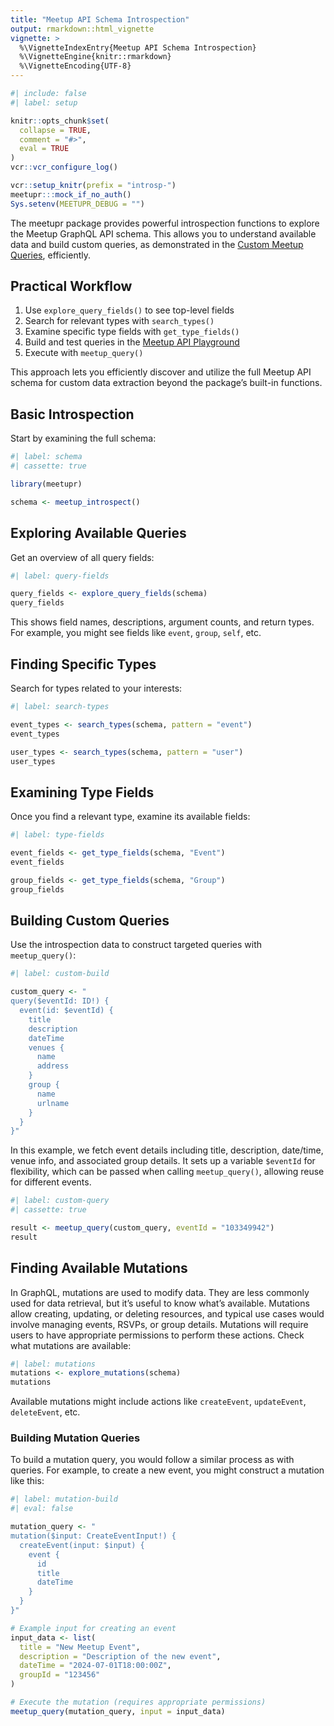 ```yaml
---
title: "Meetup API Schema Introspection"
output: rmarkdown::html_vignette
vignette: >
  %\VignetteIndexEntry{Meetup API Schema Introspection}
  %\VignetteEngine{knitr::rmarkdown}
  %\VignetteEncoding{UTF-8}
---
```


```r
#| include: false
#| label: setup

knitr::opts_chunk$set(
  collapse = TRUE,
  comment = "#>",
  eval = TRUE
)
vcr::vcr_configure_log()

vcr::setup_knitr(prefix = "introsp-")
meetupr:::mock_if_no_auth()
Sys.setenv(MEETUPR_DEBUG = "")
```


The meetupr package provides powerful introspection functions to explore the Meetup GraphQL API schema. 
This allows you to understand available data and build custom queries, as demonstrated in the [Custom Meetup Queries](graphql.html), efficiently.

## Practical Workflow

1. Use `explore_query_fields()` to see top-level fields
2. Search for relevant types with `search_types()`
3. Examine specific type fields with `get_type_fields()`
4. Build and test queries in the [Meetup API Playground](https://www.meetup.com/api/playground)
5. Execute with `meetup_query()`

This approach lets you efficiently discover and utilize the full Meetup API schema for custom data extraction beyond the package's built-in functions.

## Basic Introspection

Start by examining the full schema:

```r
#| label: schema
#| cassette: true

library(meetupr)

schema <- meetup_introspect()
```

## Exploring Available Queries

Get an overview of all query fields:

```r
#| label: query-fields

query_fields <- explore_query_fields(schema)
query_fields
```

This shows field names, descriptions, argument counts, and return types. For example, you might see fields like `event`, `group`, `self`, etc.

## Finding Specific Types

Search for types related to your interests:

```r
#| label: search-types

event_types <- search_types(schema, pattern = "event")
event_types

user_types <- search_types(schema, pattern = "user")
user_types
```

## Examining Type Fields

Once you find a relevant type, examine its available fields:

```r
#| label: type-fields

event_fields <- get_type_fields(schema, "Event")
event_fields

group_fields <- get_type_fields(schema, "Group")
group_fields
```

## Building Custom Queries

Use the introspection data to construct targeted queries with `meetup_query()`:

```r
#| label: custom-build

custom_query <- "
query($eventId: ID!) {
  event(id: $eventId) {
    title
    description
    dateTime
    venues {
      name
      address
    }
    group {
      name
      urlname
    }
  }
}"
```

In this example, we fetch event details including title, description, date/time, venue info, and associated group details.
It sets up a variable `$eventId` for flexibility, which can be passed when calling `meetup_query()`, allowing reuse for different events.

```r
#| label: custom-query
#| cassette: true

result <- meetup_query(custom_query, eventId = "103349942")
result
```

## Finding Available Mutations

In GraphQL, mutations are used to modify data.
They are less commonly used for data retrieval, but it's useful to know what's available.
Mutations allow creating, updating, or deleting resources, and typical use cases would involve managing events, RSVPs, or group details.
Mutations will require users to have appropriate permissions to perform these actions.
Check what mutations are available:

```r
#| label: mutations
mutations <- explore_mutations(schema)
mutations
```

Available mutations might include actions like `createEvent`, `updateEvent`, `deleteEvent`, etc.

### Building Mutation Queries

To build a mutation query, you would follow a similar process as with queries.
For example, to create a new event, you might construct a mutation like this:

```r
#| label: mutation-build
#| eval: false

mutation_query <- "
mutation($input: CreateEventInput!) {
  createEvent(input: $input) {
    event {
      id
      title
      dateTime
    }
  }
}"

# Example input for creating an event
input_data <- list(
  title = "New Meetup Event",
  description = "Description of the new event",
  dateTime = "2024-07-01T18:00:00Z",
  groupId = "123456"
)

# Execute the mutation (requires appropriate permissions)
meetup_query(mutation_query, input = input_data)
```
